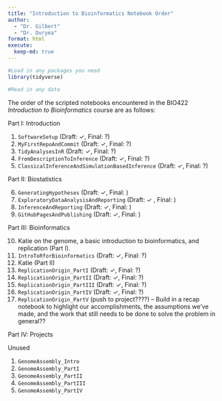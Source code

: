 ```yaml
---
title: "Introduction to Bioinformatics Notebook Order"
author: 
  - "Dr. Gilbert" 
  - "Dr. Duryea"
format: html
execute:
  keep-md: true
---
```


```r
#Load in any packages you need
library(tidyverse)

#Read in any data

```

The order of the scripted notebooks encountered in the BIO422 *Introduction to Bioinformatics* course are as follows:

Part I: Introduction

1.  `SoftwareSetup` (Draft: $\checkmark$, Final: ?)
2.  `MyFirstRepoAndCommit` (Draft: $\checkmark$, Final: ?)
3.  `TidyAnalysesInR` (Draft: $\checkmark$, Final: ?)
4.  `FromDescriptionToInference` (Draft: $\checkmark$, Final: ?)
5.  `ClassicalInferenceAndSimulationBasedInference` (Draft: $\checkmark$, Final: ?)

Part II: Biostatistics

6.  `GeneratingHypotheses` (Draft: $\checkmark$, Final: )
7.  `ExploratoryDataAnalysisAndReporting` (Draft: $\checkmark$ , Final: )
8.  `InferenceAndReporting` (Draft: $\checkmark$, Final: )
9.  `GitHubPagesAndPublishing` (Draft: $\checkmark$, Final: )

Part III: Bioinformatics

10. Katie on the genome, a basic introduction to bioinformatics, and replication (Part I).
11. `IntroToRforBioinformatics` (Draft: $\checkmark$, Final: ?)
12. Katie (Part II)
13. `ReplicationOrigin_PartI` (Draft: $\checkmark$, Final: ?)
14. `ReplicationOrigin_PartII` (Draft: $\checkmark$, Final: ?)
15. `ReplicationOrigin_PartIII` (Draft: $\checkmark$, Final: ?)
16. `ReplicationOrigin_PartIV` (Draft: $\checkmark$, Final: ?)
17. `ReplicationOrigin_PartV` (push to project????) -- Build in a recap notebook to highlight our accomplishments, the assumptions we've made, and the work that still needs to be done to solve the problem in general??

Part IV: Projects

Unused

1.  `GenomeAssembly_Intro`
2.  `GenomeAssembly_PartI`
3.  `GenomeAssembly_PartII`
4.  `GenomeAssembly_PartIII`
5.  `GenomeAssembly_PartIV`
